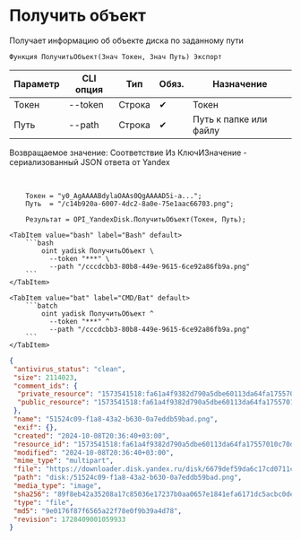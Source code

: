 ﻿---
sidebar_position: 3
---


# Получить объект
 Получает информацию об объекте диска по заданному пути



`Функция ПолучитьОбъект(Знач Токен, Знач Путь) Экспорт`

  | Параметр | CLI опция | Тип | Обяз. | Назначение |
  |-|-|-|-|-|
  | Токен | --token | Строка | &#x2714; | Токен |
  | Путь | --path | Строка | &#x2714; | Путь к папке или файлу |

  
  Возвращаемое значение:   Соответствие Из КлючИЗначение - сериализованный JSON ответа от Yandex

<br/>




```bsl title="Пример использования для 1С:Предприятие/OneScript"
    Токен = "y0_AgAAAABdylaOAAs0QgAAAAD5i-a...";
    Путь  = "/c14b920a-6007-4dc2-8a0e-75e1aac66703.png";

    Результат = OPI_YandexDisk.ПолучитьОбъект(Токен, Путь);
```
    

 <Tabs>
  
    <TabItem value="bash" label="Bash" default>
        ```bash
            oint yadisk ПолучитьОбъект \
              --token "***" \
              --path "/cccdcbb3-80b8-449e-9615-6ce92a86fb9a.png"
        ```
    </TabItem>
  
    <TabItem value="bat" label="CMD/Bat" default>
        ```batch
            oint yadisk ПолучитьОбъект ^
              --token "***" ^
              --path "/cccdcbb3-80b8-449e-9615-6ce92a86fb9a.png"
        ```
    </TabItem>
</Tabs>


```json title="Результат"
{
 "antivirus_status": "clean",
 "size": 2114023,
 "comment_ids": {
  "private_resource": "1573541518:fa61a4f9382d790a5dbe60113da64fa17557010c70d38c9bad93e9d7b03a0344",
  "public_resource": "1573541518:fa61a4f9382d790a5dbe60113da64fa17557010c70d38c9bad93e9d7b03a0344"
 },
 "name": "51524c09-f1a8-43a2-b630-0a7eddb59bad.png",
 "exif": {},
 "created": "2024-10-08T20:36:40+03:00",
 "resource_id": "1573541518:fa61a4f9382d790a5dbe60113da64fa17557010c70d38c9bad93e9d7b03a0344",
 "modified": "2024-10-08T20:36:40+03:00",
 "mime_type": "multipart",
 "file": "https://downloader.disk.yandex.ru/disk/6679def59da6c17cd0711c44ea050414aa05b8a200f14f59c5ef70e1f20673bb/6705a5ec/gwThwhLBKYvLhQCNnqAHiuK8Ahrq5JWEM2INP0-LokTQTU0YuDY1w93ExosczTWq3ALOfQvG7DeHbaEMV-uPlg%3D%3D?uid=1573541518&filename=51524c09-f1a8-43a2-b630-0a7eddb59bad.png&disposition=attachment&hash=&limit=0&content_type=multipart&owner_uid=1573541518&fsize=2114023&hid=03d7263840468e281bd0b238a26e7d0d&media_type=image&tknv=v2&etag=9e0176f87f6565a22f78e0f9b39a4d78",
 "path": "disk:/51524c09-f1a8-43a2-b630-0a7eddb59bad.png",
 "media_type": "image",
 "sha256": "89f8eb42a35208a17c85036e17237b0aa0657e1841efa6171dc5acbc0dea9e18",
 "type": "file",
 "md5": "9e0176f87f6565a22f78e0f9b39a4d78",
 "revision": 1728409001059933
}
```
